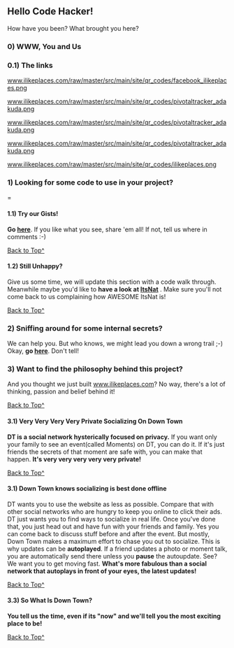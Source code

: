 == Hello Code Hacker! ==

How have you been? What brought you here?

=== 0) WWW, You and Us ===

=== 0.1) The links ===

[[www.ilikeplaces.com/raw/master/src/main/site/qr_codes/facebook_ilikeplaces.png]]

[[www.ilikeplaces.com/raw/master/src/main/site/qr_codes/pivotaltracker_adakuda.png]]

[[www.ilikeplaces.com/raw/master/src/main/site/qr_codes/pivotaltracker_adakuda.png]]

[[www.ilikeplaces.com/raw/master/src/main/site/qr_codes/pivotaltracker_adakuda.png]]

[[www.ilikeplaces.com/raw/master/src/main/site/qr_codes/ilikeplaces.png]]

=== 1) Looking for some code to use in your project? ====

==== 1.1) Try our Gists! ====

'''Go [https://gist.github.com/ravindranathakila here]'''. If you like what you see, share 'em all! If not, tell us where in comments :-)

[[#Hello_Code_Hacker|Back to Top^]]

==== 1.2) Still Unhappy? ====

Give us some time, we will update this section with a code walk through. Meanwhile maybe you'd like to '''have a look at [http://www.innowhere.com:8080/itsnat/feashow_servlet?itsnat_doc_name=feashow.main ItsNat]''' .
Make sure you'll not come back to us complaining how AWESOME ItsNat is!



[[#Hello_Code_Hacker|Back to Top^]]

=== 2) Sniffing around for some internal secrets? ===

We can help you. But who knows, we might lead you down a wrong trail ;-)
Okay, '''go [https://www.pivotaltracker.com/projects/304913 here]'''. Don't tell!


=== 3) Want to find the philosophy behind this project? ===

And you thought we just built [http://www.ilikeplaces.com www.ilikeplaces.com]? No way, there's a lot of thinking, passion and belief behind it!

[[#Hello_Code_Hacker|Back to Top^]]

==== 3.1) Very Very Very Very Private Socializing On Down Town ====

'''DT is a social network hysterically focused on privacy.'''
If you want only your family to see an event(called Moments) on DT, you can do it.
If it's just friends the secrets of that moment are safe with, you can make that happen.
'''It's very very very very very private!'''

[[#Hello_Code_Hacker|Back to Top^]]

==== 3.1) Down Town knows socializing is best done offline ====

DT wants you to use the website as less as possible.
Compare that with other social networks who are hungry to keep you online to click their ads.
DT just wants you to find ways to socialize in real life.
Once you've done that, you just head out and have fun with your friends and family.
Yes you can come back to discuss stuff before and after the event.
But mostly, Down Town makes a maximum effort to chase you out to socialize.
This is why updates can be '''autoplayed'''.
If a friend updates a photo or moment talk, you are automatically send there unless you '''pause''' the autoupdate.
See? We want you to get moving fast.
'''What's more fabulous than a social network that autoplays in front of your eyes, the latest updates!'''

[[#Hello_Code_Hacker|Back to Top^]]

==== 3.3) So What Is Down Town? ====

'''You tell us the time, even if its "now" and we'll tell you the most exciting place to be!'''

[[#Hello_Code_Hacker|Back to Top^]]
